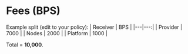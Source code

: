 # Fees (BPS)

Example split (edit to your policy):
| Receiver | BPS |
|---|---:|
| Provider | 7000 |
| Nodes    | 2000 |
| Platform | 1000 |

Total = **10,000**.

